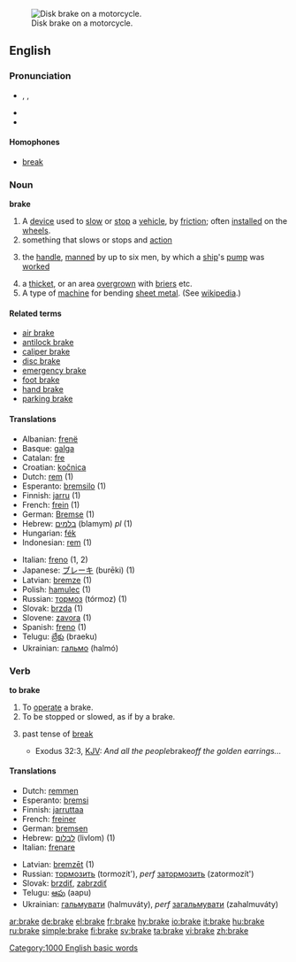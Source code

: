 [[Image:Disc brake.jpg|thumb|right|Disk brake on a motorcycle.]]
==English==
{{wikipedia|brake}}

===Pronunciation===
* {{AHD|brāk}}, {{IPA|/bɹeɪk/}}, {{SAMPA|/breIk/}}
* {{audio|en-us-brake.ogg|Audio (US)}}
* {{rhymes|eɪk}}

====Homophones====
*[[break]]

===Noun===
'''brake'''

# A [[device]] used to [[slow]] or [[stop]] a [[vehicle]], by [[friction]]; often [[installed]] on the [[wheel]]s.
# something that slows or stops and [[action]]
# {{nautical}} the [[handle]], [[manned]] by up to six men, by which a [[ship]]'s [[pump]] was [[worked]]
# a [[thicket]], or an area [[overgrown]] with [[brier]]s etc.
# A type of [[machine]] for bending [[sheet metal]].  (See [[wikipedia:Brake (box and pan)|wikipedia]].)

====Related terms====
*[[air brake]]
*[[antilock brake]]
*[[caliper brake]]
*[[disc brake]]
*[[emergency brake]]
*[[foot brake]]
*[[hand brake]]
*[[parking brake]]

====Translations====
{{top}}
*Albanian: [[frenë]] {{f}}
*Basque: [[galga]]
*Catalan: [[fre]] {{m}}
*Croatian: [[kočnica]] {{f}}
*Dutch: [[rem]] (1)
*Esperanto: [[bremsilo]] (1)
*Finnish: [[jarru]] (1)
*French: [[frein]] {{m}} (1)
*German: [[Bremse]] {{f}} (1)
*Hebrew: [[בלמים]] (blamym) {{m}} ''pl'' (1)
*Hungarian: [[fék]]
*Indonesian: [[rem]] (1)
{{mid}}
*Italian: [[freno]] {{m}} (1, 2)
*Japanese: [[ブレーキ]] (burēki) (1)
*Latvian: [[bremze]] {{f}} (1)
*Polish: [[hamulec]] {{m}} (1)
*Russian: [[тормоз]] {{m}} (tórmoz) (1)
*Slovak: [[brzda]] {{f}} (1)
*Slovene: [[zavora]] {{f}} (1)
*Spanish: [[freno]] {{m}} (1)
*Telugu: [[బ్రేకు]] (braeku)
*Ukrainian: [[гальмо]] (halmó) {{n}}
{{bottom}}

===Verb===
'''to brake'''

# To [[operate]] a brake.
# To be stopped or slowed, as if by a brake.
# {{archaic}} past tense of [[break]]
#* Exodus 32:3, [[KJV]]: ''And all the people ''brake'' off the golden earrings...''

====Translations====
{{top}}
*Dutch: [[remmen]]
*Esperanto: [[bremsi]]
*Finnish: [[jarruttaa]]
*French: [[freiner]]
*German: [[bremsen]]
*Hebrew: [[לבלום]] (livlom) (1)
*Italian: [[frenare]]
{{mid}}
*Latvian: [[bremzēt]] (1)
*Russian: [[тормозить]] (tormozít'), ''perf'' [[затормозить]] (zatormozít')
*Slovak: [[brzdiť]], [[zabrzdiť]]
*Telugu: [[ఆపు]] (aapu)
*Ukrainian: [[гальмувати]] (halmuváty), ''perf'' [[загальмувати]] (zahalmuváty)
{{bottom}}

[[Category:1000 English basic words]]

[[ar:brake]]
[[de:brake]]
[[el:brake]]
[[fr:brake]]
[[hy:brake]]
[[io:brake]]
[[it:brake]]
[[hu:brake]]
[[ru:brake]]
[[simple:brake]]
[[fi:brake]]
[[sv:brake]]
[[ta:brake]]
[[vi:brake]]
[[zh:brake]]
